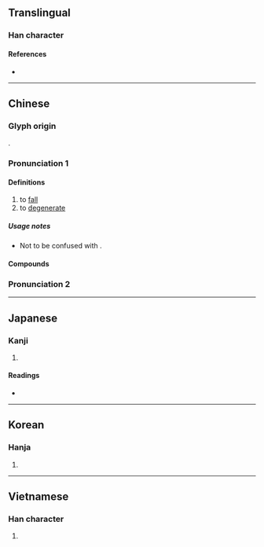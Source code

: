 {{also|堕|墜}}
{{character info/new}}
==Translingual==

===Han character===
{{Han char|rn=32|rad=土|as=12|sn=15|four=74104|canj=NBG,XNBG|ids=⿱隋土}}

====References====
* {{Han ref|kx=0239.110|dkj=05481|dj=0478.120|hdz=10484.030|uh=58AE|ud=22702|bh=BC5A|bd=48218}}

----

==Chinese==
{{zh-forms|s=堕|alt=𫝡}}

===Glyph origin===
{{Han etym}}
{{Han compound|隋|土|c1=p|c2=s|ls=psc}}.

===Pronunciation 1===
{{zh-pron
|m=duò
|c=do6
|mn=ml:tō/qz:tō͘/tw:tūi
|mc=2+3
|oc=1,1+2
|cat=v
}}

====Definitions====
{{zh-hanzi}}

# to [[fall]]
# to [[degenerate]]

=====Usage notes=====
* Not to be confused with {{zh-l|墜}}.

====Compounds====
{{zh-der|墮馬|墮胎|呱呱墮地|墮落|墮負|如墮煙霧|墮淚|功墮垂成|心膽墮地|倭墮髻|偎慵墮懶|偷墮|墮雲霧中|墮珥遺簪|墮業|墮崖|墮地|墮車|撇呆打墮|白墮|捨墮|瀝膽墮肝|騎者善墮|金谷墮樓|自甘墮落|遺簪墮履}}
===Pronunciation 2===
{{zh-see|隳|v}}
----

==Japanese==
{{ja-kanji forms|堕|墮}}

===Kanji===
{{ja-kanji|grade=|rs=土12|shin=堕}}

# {{defn|lang=ja|sort=土12}}

====Readings====
* {{ja-readings|on=[[だ]] (da)|kun=[[くずれ]] (kuzureru), [[くずす]] (kuzusu), [[おちる]] (ochiru)}}

----

==Korean==

===Hanja===
{{ko-hanja|hangeul=타|rv=ta|mr=t'a}}

# {{defn|lang=ko|sort=土12}}

----

==Vietnamese==

===Han character===
{{vi-hantu|[[đoạ]], [[đụi]], [[doạ]], [[dụa]]|rs=土12}}

# {{defn|lang=vi}}